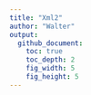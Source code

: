 ```yaml
---
title: "Xml2"
author: "Walter"
output:
  github_document:
    toc: true
    toc_depth: 2
    fig_width: 5
    fig_height: 5
---
```

